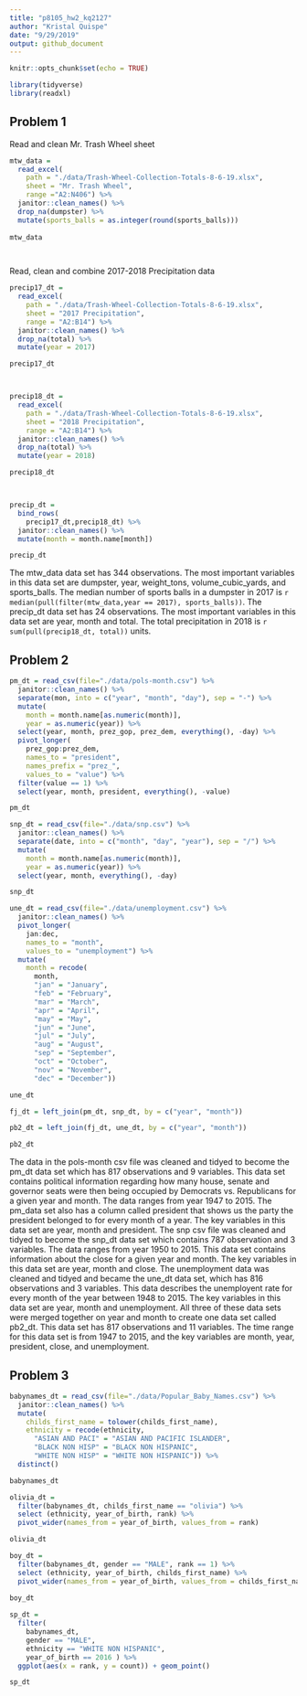 ```yaml
---
title: "p8105_hw2_kq2127"
author: "Kristal Quispe"
date: "9/29/2019"
output: github_document
---
```



```r
knitr::opts_chunk$set(echo = TRUE)

library(tidyverse)
library(readxl)
```

## Problem 1

Read and clean Mr. Trash Wheel sheet

```r
mtw_data = 
  read_excel(
    path = "./data/Trash-Wheel-Collection-Totals-8-6-19.xlsx",
    sheet = "Mr. Trash Wheel",
    range ="A2:N406") %>% 
  janitor::clean_names() %>% 
  drop_na(dumpster) %>% 
  mutate(sports_balls = as.integer(round(sports_balls)))
 
mtw_data

    
```

Read, clean and combine 2017-2018 Precipitation data

```r
precip17_dt = 
  read_excel(
    path = "./data/Trash-Wheel-Collection-Totals-8-6-19.xlsx",
    sheet = "2017 Precipitation",
    range = "A2:B14") %>% 
  janitor::clean_names() %>% 
  drop_na(total) %>% 
  mutate(year = 2017)

precip17_dt



precip18_dt = 
  read_excel(
    path = "./data/Trash-Wheel-Collection-Totals-8-6-19.xlsx",
    sheet = "2018 Precipitation",
    range = "A2:B14") %>% 
  janitor::clean_names() %>% 
  drop_na(total) %>% 
  mutate(year = 2018)

precip18_dt



precip_dt =
  bind_rows(
    precip17_dt,precip18_dt) %>%
  janitor::clean_names() %>% 
  mutate(month = month.name[month])

precip_dt
```

The mtw_data data set has 344 observations. The most important variables in this data set are dumpster, year, weight_tons, volume_cubic_yards, and sports_balls. The median number of sports balls in a dumpster in 2017 is `r median(pull(filter(mtw_data,year == 2017), sports_balls))`. The precip_dt data set has 24 observations. The most important variables in this data set are year, month and total.  The total precipitation in 2018 is `r sum(pull(precip18_dt, total))` units. 

## Problem 2

```r
pm_dt = read_csv(file="./data/pols-month.csv") %>% 
  janitor::clean_names() %>% 
  separate(mon, into = c("year", "month", "day"), sep = "-") %>% 
  mutate(
    month = month.name[as.numeric(month)],
    year = as.numeric(year)) %>% 
  select(year, month, prez_gop, prez_dem, everything(), -day) %>% 
  pivot_longer(
    prez_gop:prez_dem,
    names_to = "president",
    names_prefix = "prez_",
    values_to = "value") %>% 
  filter(value == 1) %>% 
  select(year, month, president, everything(), -value)

pm_dt

snp_dt = read_csv(file="./data/snp.csv") %>% 
  janitor::clean_names() %>% 
  separate(date, into = c("month", "day", "year"), sep = "/") %>% 
  mutate(
    month = month.name[as.numeric(month)],
    year = as.numeric(year)) %>% 
  select(year, month, everything(), -day)

snp_dt

une_dt = read_csv(file="./data/unemployment.csv") %>% 
  janitor::clean_names() %>% 
  pivot_longer(
    jan:dec,
    names_to = "month",
    values_to = "unemployment") %>% 
  mutate(
    month = recode(
      month,
      "jan" = "January",
      "feb" = "February",
      "mar" = "March",
      "apr" = "April",
      "may" = "May",
      "jun" = "June",
      "jul" = "July",
      "aug" = "August",
      "sep" = "September",
      "oct" = "October",
      "nov" = "November",
      "dec" = "December"))

une_dt

fj_dt = left_join(pm_dt, snp_dt, by = c("year", "month"))

pb2_dt = left_join(fj_dt, une_dt, by = c("year", "month"))

pb2_dt
```

   The data in the pols-month csv file was cleaned and tidyed to become the pm_dt data set which has 817 observations and 9 variables. This data set contains political information regarding how many house, senate and governor seats were then being occupied by Democrats vs. Republicans for a given year and month. The data ranges from year 1947 to 2015. The pm_data set also has a column called president that shows us the party the president belonged to for every month of a year. The key variables in this data set are year, month and president. 
   The snp csv file was cleaned and tidyed to become the snp_dt data set which contains 787 observation and 3 variables. The data ranges from year 1950 to 2015. This data set contains information about the close for a given year and month. The key variables in this data set are year, month and close. 
   The unemployment data was cleaned and tidyed and became the une_dt data set, which has 816 observations and 3 variables. This data describes the unemployent rate for every month of the year between 1948 to 2015. The key variables in this data set are year, month and unemployment. 
   All three of these data sets were merged together on year and month to create one data set called pb2_dt. This data set has 817 observations and 11 variables. The time range for this data set is from 1947 to 2015, and the key variables are month, year, president, close, and unemployment. 


## Problem 3

```r
babynames_dt = read_csv(file="./data/Popular_Baby_Names.csv") %>% 
  janitor::clean_names() %>% 
  mutate(
    childs_first_name = tolower(childs_first_name),
    ethnicity = recode(ethnicity,
      "ASIAN AND PACI" = "ASIAN AND PACIFIC ISLANDER",
      "BLACK NON HISP" = "BLACK NON HISPANIC",
      "WHITE NON HISP" = "WHITE NON HISPANIC")) %>% 
  distinct()

babynames_dt     

olivia_dt =
  filter(babynames_dt, childs_first_name == "olivia") %>% 
  select (ethnicity, year_of_birth, rank) %>% 
  pivot_wider(names_from = year_of_birth, values_from = rank)

olivia_dt

boy_dt =
  filter(babynames_dt, gender == "MALE", rank == 1) %>% 
  select (ethnicity, year_of_birth, childs_first_name) %>% 
  pivot_wider(names_from = year_of_birth, values_from = childs_first_name)
  
boy_dt

sp_dt = 
  filter(
    babynames_dt, 
    gender == "MALE", 
    ethnicity == "WHITE NON HISPANIC", 
    year_of_birth == 2016 ) %>% 
  ggplot(aes(x = rank, y = count)) + geom_point()

sp_dt

```


